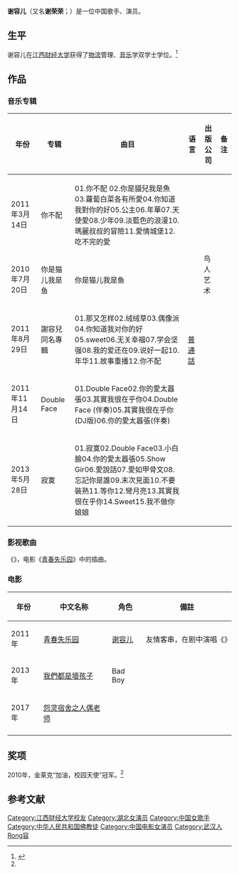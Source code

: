 {{blpsources|time=2019-11-29}}
{{藝人
| 姓名     = 谢容儿
| 類型     = 女歌手
| 圖片     = 
| 圖片尺寸 = 
| 圖片簡介 = 
| 本名     = 谢荣荣
| 羅馬拼音 = Xie Rong'er
| 英文名   = {{lang|en|Sunny Xie}}
| 綽號     = 
| 國籍     = {{PRC}}
| 民族     = [[汉族|汉族]]
| 籍貫     = [[湖北|湖北]][[武汉|武汉]]
| 出生日期 = {{birth date and age|1990|11|28}}
| 出生地點 = {{CHN}}[[湖北|湖北]][[武汉|武汉]]
| 逝世日期 = 
| 逝世地點 = 
| 職業     = [[歌手|歌手]]、[[演员|演员]]
| 語言     = [[汉语|汉语]]、[[英语|英语]]
| 母校 = [[江西财经大学|江西财经大学]]
| 宗教信仰 = [[佛教|佛教]]
| 配偶     = 
| 音樂類型 = 
| 出身地   = 
| 出道作   =
| 出道日期 = 
| 代表作   = 《你是猫儿我是鱼》
| 活躍年代 = 2010年至今
| 唱片公司 =  
| 經紀公司 = 天乐华语（2007年-2010年）
| 網站     = 
| 相關團體 =
| 獎項     = 2010年，金莱克“加油，校园天使”冠军。<ref name=" ab" />
| IMDb    = 9030139
}}
'''谢容儿'''（又名'''谢荣荣'''；{{bd|1990年|11月28日||catIdx=X}}）是一位中国歌手、演员。

== 生平 ==
谢容儿在[[江西财经大学|江西财经大学]]获得了[[物流|物流]]管理、[[音乐|音乐]]学双学士学位。<ref name="ab">{{cite web|url=http://yue.ifeng.com/mv/detail_2011_12/16/11374372_0.shtml|title=《青春失乐园》插曲《Double face》MV|accessdate=2012-01-16|date=2011-12-16|work=凤凰网|archive-date=2013-03-31|archive-url=https://web.archive.org/web/20130331070917/http://yue.ifeng.com/mv/detail_2011_12/16/11374372_0.shtml|dead-url=no}}</ref>

== 作品 ==
=== 音乐专辑 ===
{| class="wikitable"
|-
! 年份 !! 专辑 !! 曲目 !! 语言 !! 出版公司 !! 备注
|-
| 2011年3月14日 || 你不配 || 01.你不配 02.你是貓兒我是魚03.蘿蔔白菜各有所愛04.你知道我對你的好05.公主06.年華07.天使愛08.少年09.淡藍色的浪漫10.瑪麗叔叔的冒險11.愛情城堡12.吃不完的愛 || rowspan="5" | [[普通話|普通話]] || rowspan="3" | 鸟人艺术 || 
|-
| 2010年7月20日 || 你是猫儿我是鱼 || 你是猫儿我是鱼 || 
|-
| 2011年8月29日 || 謝容兒同名專輯 || 01.那又怎样02.绒绒草03.偶像派04.你知道我对你的好05.sweet06.无关幸福07.学会坚强08.我的爱还在09.说好一起10.年华11.故事重播12.你不配 || 
|-
| 2011年11月14日 || Double Face || 01.Double Face02.你的愛太囂張03.其實我很在乎你04.Double Face (伴奏)05.其實我很在乎你 (DJ版)06.你的愛太囂張(伴奏) ||  || 
|-
| 2013年5月28日 || 寂寞 || 01.寂寞02.Double Face03.小白臉04.你的愛太囂張05.Show Gir06.愛說話07.愛如甲骨文08.忘記你是誰09.末次見面10.不要裝熟11.等你12.彎月亮13.其實我很在乎你14.Sweet15.我不做你娘娘 ||  || 
|}

=== 影视歌曲 ===
《{{lang|en|Double Face}}》，电影《[[青春失乐园|青春失乐园]]》中的插曲。

=== 电影 ===
{| class="wikitable"
|-
! 年份 !! 中文名称 !! 角色 !!備註 
|-
| 2011年|| [[青春失乐园|青春失乐园]] || [[谢容儿|谢容儿]] ||友情客串，在剧中演唱《{{lang|en|Double Face}}》
|-
| 2013年 || [[我們都是壞孩子|我們都是壞孩子]] || Bad Boy || 
|-
| 2017年 || [[怨灵宿舍之人偶老师|怨灵宿舍之人偶老师]] ||  || 
|-
|}

== 奖项 ==
2010年，金莱克“加油，校园天使”冠军。<ref name=" ab" />

==参考文献==
<div class="references-small">
<references></references>
</div>

{{DEFAULTSORT:Xie谢容儿}}
[[Category:江西财经大学校友|Category:江西财经大学校友]]
[[Category:湖北女演员|Category:湖北女演员]]
[[Category:中国女歌手|Category:中国女歌手]]
[[Category:中华人民共和国佛教徒|Category:中华人民共和国佛教徒]]
[[Category:中国电影女演员|Category:中国电影女演员]]
[[Category:武汉人|Category:武汉人]]
[[Category:谢姓|Rong容]]